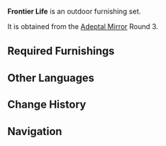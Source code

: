 {{Furnishing Infobox
|id             = 350002
|image          = Furnishing Set Frontier Life Display.png
|category       = Outdoor Set
|subcategory    = Set
|rarity         = 4
|adeptal_energy = 210
|load           = 515
|description    = The previous Grand Master of the [[Knights of Favonius]] once suggested that knight companies attending to duties in the wild should attempt to set up as secure a dwelling as possible to guard against any sudden attacks. The [[Pocket-Sized Pine Cabin]] proved to be the best choice in that regard.
|blueprint      = Adeptal Mirror
|adeptal mirror = 3
}}
'''Frontier Life''' is an outdoor furnishing set.

It is obtained from the [[Adeptal Mirror]] Round 3.

==Required Furnishings==
{{Recipe
|type = Furnishing Set
|Sturdy Pine Fence = 3
|"Green Fountain" = 2
|"The Color of the Wind" = 1
|Pocket-Sized Pine Cabin = 1
|sort = Sturdy Pine Fence,"Green Fountain","The Color of the Wind",Pocket-Sized Pine Cabin
|yield = 0
}}
==Other Languages==
{{Other Languages
|en      = Frontier Life
|zhs     = 远驻前哨的生活
|zhs_rm  = Yuǎn Zhù Qiánshào de Shēnghuó
|zht     = 遠駐前哨的生活
|zht_rm  = Yuǎn Zhù Qiánshào de Shēnghuó
|zh_tl   = 
|ja      = 前哨地での生活
|ja_rm   = Zenshouchi de no Seikatsu
|ja_tl   = Life at the Outpost
|ko      = 전초 생활
|ko_rm   = Jeoncho Saenghwal
|ko_tl   = Outpost Life
|es      = Vida en la frontera
|es_tl   = Life in the Frontier
|fr      = « Vie au poste-frontière »
|fr_tl   = "Life at the Border Post"
|ru      = Жизнь на границе
|ru_tl   = 
|th      = ชีวิตที่ด่านหน้า
|th_rm   = 
|th_tl   = 
|vi      = Cuộc Sống Nơi Đài Canh Gác
|vi_tl   = 
|de      = Grenzlandleben
|de_tl   = Borderland Life
|id      = Kehidupan di Perbatasan
|id_tl   = Life at the Border
|pt      = Vida na Fronteira
|pt_tl   = 
}}

==Change History==
{{Change History|1.5}}

==Navigation==
{{Furnishing Navbox/Sets|type=regular}}